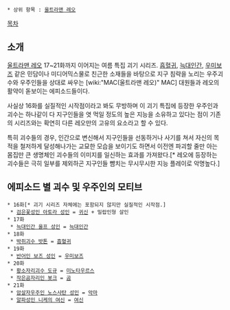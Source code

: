  * 상위 항목 : [[울트라맨 레오]]

[[목차]]

== 소개 ==
[[울트라맨 레오]] 17~21화까지 이어지는 여름 특집 괴기 시리즈. [[흡혈귀]], [[늑대인간]], [[우미보즈]] 같은 민담이나 미디어믹스물로 친근한 소재들을 바탕으로 지구 침략을 노리는 우주괴수와 우주인들을 상대로 싸우는 [wiki:"MAC(울트라맨 레오)" MAC] 대원들과 레오의 활약이 돋보이는 에피소드들이다.

사실상 16화를 실질적인 시작점이라고 봐도 무방하며 이 괴기 특집에 등장한 우주인과 괴수는 하나같이 다 지구인들을 엿 먹일 정도의 높은 지능을 소유하고 있다는 점이 기존의 시리즈와는 확연히 다른 레오만의 고유의 요소라고 할 수 있다.

특히 괴수들의 경우, 인간으로 변신해서 지구인들을 선동하거나 사기를 쳐서 자신의 목적을 철저하게 달성해나가는 교묘한 모습을 보이기도 하면서 이전엔 파괴할 줄만 아는 몸집만 큰 생명체인 괴수들의 이미지를 일신하는 효과를 가져왔다.[* 레오에 등장하는 괴수들은 극히 일부를 제외하곤 지구인들 뺨치는 무시무시한 지능 플레이로 악명높다.]

== 에피소드 별 괴수 및 우주인의 모티브 ==
 * 16화[* 괴기 시리즈 자체에는 포함되지 않지만 실질적인 시작점.]
  * [[검은꽃성인 아토라 성인]] = [[귀신]] + 밀랍인형 살인
 * 17화
  * [[늑대인간 울프 성인]] = [[늑대인간]]
 * 18화
  * [[박쥐괴수 밧톤]] = [[흡혈귀]]
 * 19화
  * [[반어인 보즈 성인]] = [[우미보즈]]
 * 20화
  * [[황소자리괴수 도규]] = [[미노타우르스]]
  * [[작은곰자리인 봇크]] = [[곰]]
 * 21화
  * [[암살자우주인 노스사탄 성인]] = [[악마]]
  * [[알파성인 니케의 여신]] = [[여신]]
